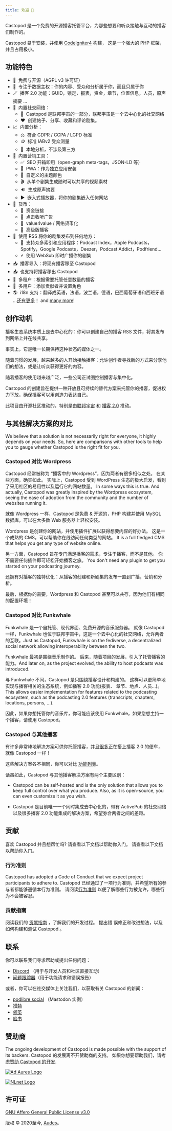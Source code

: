```yaml
---
title: 欢迎 👋
---
```



Castopod 是一个免费的开源播客托管平台，为那些想要和听众接触与互动的播客们制作的。

Castopod 易于安装，并使用 [CodeIgniter4](https://codeigniter.com/)
构建， 这是一个强大的 PHP 框架，并且占用极小。

<LinkCard title="安装" href="./getting-started/install" />

## 功能特色

- 🌱  免费与开源（AGPL v3 许可证）
- 🔐  专注于数据主权：你的内容、受众和分析属于你，而且只属于你
- 🪄  播客 2.0 功能：GUID，锁定，报表，资金，章节，位置信息，人员，原声摘要 ...
- 💬  内置社交网络：
  - 🚀  Castopod 是联邦宇宙的一部分，联邦宇宙是一个去中心化的社交网络
  - ❤️  创建帖子、分享、收藏和评论剧集。
- 📈  内置分析：
  - ⚖️  符合 GDPR / CCPA / LGPD 标准
  - 🪙  标准 IABv2 受众测量
  - 🏡  本地分析，不涉及第三方
- 📢  内置营销工具：
  - ✅  SEO 开箱即用（open-graph meta-tags，JSON-LD 等）
  - 📱  PWA：作为独立应用安装
  - 🎨  自定义的主题颜色
  - 🎬  从单个剧集生成随时可以共享的视频素材
  - 🔉  生成原声摘要
  - ▶️  嵌入式播放器，将你的剧集嵌入任何网站
- 💸  货币：
  - 🔗  资金链接
  - 📲  点击收听广告
  - 🤝  value4value / 网络货币化
  - 💎  高级版播客
- 📡  使用 RSS 将你的剧集发布到任何地方：
  - 📱  支持众多索引和应用程序：Podcast Index，Apple Podcasts，Spotify，Google
    Podcasts，Deezer，Podcast Addict，Podfriend...
  - ⚡  使用 WebSub 即时广播你的剧集
- 📥  播客导入：将现有播客移至 Castopod
- 📤  也支持将播客移出 Castopod
- 🔀  多租户：根据需要托管任意数量的播客
- 👥  多用户：添加贡献者并设置角色
- 🌎
   i18n 支持：翻译成英语，法语，波兰语，德语，巴西葡萄牙语和西班牙语 ...[还有更多](https://translate.castopod.org)！ and
  [many more](https://translate.castopod.org)!

## 创作动机

播客生态系统本质上是去中心化的：你可以创建自己的播客 RSS 文件，将其发布到网络上并在线共享。

事实上，它是唯一长期保持这种状态的媒体之一。

随着习惯的发展，越来越多的人开始接触播客：允许创作者寻找新的方式来分享他们的想法，或是让听众获得更好的内容。

随着播客的使用越来越广泛，一些公司正试图控制播客与集中化。

Castopod 的创建旨在提供一种开放且可持续的替代方案来托管你的播客，促进权力下放，确保播客可以用创造力表达自己。

此项目由开源社区推动的，特别是由[联邦宇宙](https://fediverse.party/en/fediverse/)
和 [播客 2.0](https://podcastindex.org/) 推动。

## 与其他解决方案的对比

We believe that a solution is not necessarily right for everyone, it highly
depends on your needs. So, here are comparisons with other tools to help you to
gauge whether Castopod is the right fit for you.

### Castopod 对比 Wordpress

Castopod 经常被称为 “播客中的 Wordpress”，因为两者有很多相似之处。 在某些方面，确实如此。 实际上，Castopod 受到 WordPress 生态的极大启发，看到了采用社区的易用性以及运行它的网站数量。 In
some ways this is true. And actually, Castopod was greatly inspired by the
Wordpress ecosystem, seeing the ease of adoption from the community and the
number of websites running it.

就像 Wordpress 一样，Castopod 是免费 & 开源的，PHP 构建并使用 MySQL 数据库，可以在大多数 Web 服务器上轻松安装。

Wordpress 是创建你的网站，并使用插件扩展以获得想要内容的好办法。 这是一个成熟的 CMS，可以帮助你在线访问任何类型的网站。 It
is a full fledged CMS that helps you get any type of website online.

另一方面，Castopod 旨在专门满足播客的需求，专注于播客，而不是其他。 你不需要任何插件即可轻松开始播客之旅。 You
don't need any plugin to get you started on your podcasting journey.

还拥有对播客的独特优化：从播客的创建和新剧集的发布一直到广播，营销和分析。

最后，根据你的需要，Wordpress 和 Castopod 甚至可以共存，因为他们有相同的配置环境！

### Castopod 对比 Funkwhale

Funkwhale 是一个自托管、现代界面、免费开源的音乐服务器。 就像 Castopod 一样，Funkwhale 也位于联邦宇宙中，这是一个去中心化的社交网络，允许两者的互联。Just
as Castopod, Funkwhale is on the fediverse, a decentralized social network
allowing interoperability between the two.

Funkwhale 最初是围绕音乐制作的。 后来，随着项目的发展，引入了托管播客的能力。And
later on, as the project evolved, the ability to host podcasts was introduced.

与 Funkwhale 不同，Castopod 是只围绕播客设计和构建的。 这样可以更简单地实现与播客相关的生态系统，例如播客 2.0 功能(报表、 章节、地点、人员…)。 This
allows easier implementation for features related to the podcasting ecosystem,
such as the podcasting 2.0 features (transcripts, chapters, locations, persons,
…).

因此，如果你想托管你的音乐库，你可能应该使用 Funkwhale，如果您想主持一个播客，请使用 Castopod。

### Castopod 与其他播客

有许多非常棒地解决方案可供你托管播客，并且[很多](https://podcastindex.org/apps)正在搭上播客 2.0 的便车，就像 Castopod 一样！

这些解决方案各不相同，你可以对比 [功能列表](#features)。

话虽如此，Castopod 与其他播客解决方案有两个主要区别：

- Castopod can be self-hosted and is the only solution that allows you to keep
  full control over what you produce. Also, as it is open-source, you can even
  customize it as you wish.

- Castopod 是目前唯一一个同时集成去中心化的，带有 ActivePub 的社交网络以及很多播客 2.0 功能集成的解决方案，希望弥合两者之间的差距。

## 贡献

喜欢 Castopod 并且想帮忙吗? 请查看以下文档以帮助你入门。 请查看以下文档以帮助你入门。

### 行为准则

Castopod has adopted a Code of Conduct that we expect project participants to
adhere to.
Castopod 已经通过了一项行为准则，并希望所有的参与者都能够遵循本行为准则。 请阅读[行为准则](https://code.castopod.org/adaures/castopod/-/blob/beta/CODE_OF_CONDUCT.md)
以便了解哪些行为被允许，哪些行为不会被容忍。

### 贡献指南

阅读我们的 [贡献指南](../contributing/guidelines.md)
，了解我们的开发过程。 提出错 误修正和改进想法，以及如何构建和测试 Castopod 。

## 联系

你可以联系我们寻求帮助或提出任何问题：

- [Discord](https://castopod.org/discord) （用于与开发人员和社区直接互动）
- [问题跟踪器](https://code.castopod.org/adaures/castopod/-/issues)（用于功能请求和错误报告）

或者，你可以在社交媒体上关注我们，以获取有关 Castopod 的新闻：

- [podlibre.social](https://podlibre.social/@Castopod) （Mastodon 实例）
- [推特](https://twitter.com/castopod)
- [领英](https://linkedin.com/company/castopod)
- [脸书](https://www.facebook.com/castopod)

## 赞助商

The ongoing development of Castopod is made possible with the support of its
backers.
Castopod 的发展离不开赞助商的支持。 如果你想要帮助我们，请考虑[赞助 Castopod 的开发](https://opencollective.com/castopod/contribute).

[![Ad Aures Logo](../../../assets/images/sponsors/adaures.svg)](https://adaures.com/)

[![NLnet Logo](../../../assets/images/sponsors/nlnet.svg)](https://nlnet.nl/)

## 许可证

[GNU Affero General Public License v3.0](https://choosealicense.com/licenses/agpl-3.0/)

版权 ©️ 2020至今, [Audes](https://adaures.com/)。
